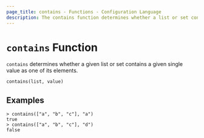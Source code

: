 ```yaml
---
page_title: contains - Functions - Configuration Language
description: The contains function determines whether a list or set contains a given value.
---
```


# `contains` Function

`contains` determines whether a given list or set contains a given single value
as one of its elements.

```hcl
contains(list, value)
```

## Examples

```shell-session
> contains(["a", "b", "c"], "a")
true
> contains(["a", "b", "c"], "d")
false
```
